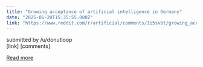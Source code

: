 ```yaml
---
title: "Growing acceptance of artificial intelligence in Germany"
date: "2025-01-20T15:35:55.000Z"
link: "https://www.reddit.com/r/artificial/comments/1i5svbt/growing_acceptance_of_artificial_intelligence_in/"
---
```


submitted by    /u/donutloop  
 [link]   [comments]

[Read more](https://www.reddit.com/r/artificial/comments/1i5svbt/growing_acceptance_of_artificial_intelligence_in/)

